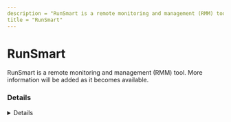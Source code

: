 ```yaml
---
description = "RunSmart is a remote monitoring and management (RMM) tool. More information will be added as it becomes available."
title = "RunSmart"
---
```




# RunSmart

RunSmart is a remote monitoring and management (RMM) tool. More information will be added as it becomes available.

### Details
<Details author={""}
         category={""}
         created={""}
         website={""}
         lastModified={""}
         privileges={""}
         free={ "" }
         verification={""}
/>






### Forensic Artifacts




#### Network Artifacts
<EuiSpacer size="xl"/>
<NetworkArtifactsTable data={ [{"Description": "Known remote domains", "Domains": ["runsmart.io"], "Ports": []}] }/>




### Detections
- Detects potential network activity of RunSmart RMM tool
  - [Sigma Rule](https://github.com/magicsword-io/LOLRMM/blob/main/detections/sigma/runsmart_network_sigma.yml)


